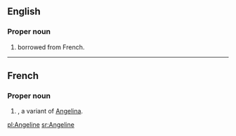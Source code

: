 ==English==

===Proper noun===
{{en-proper noun}}

# {{given name|female|from=Ancient Greek}} borrowed from French.

----

==French==

===Proper noun===
{{infl|fr|proper noun}}

# {{given name|female|lang=fr}}, a variant of [[Angelina]].

[[pl:Angeline]]
[[sr:Angeline]]